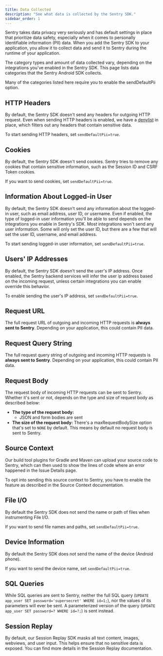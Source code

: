 ```yaml
---
title: Data Collected
description: "See what data is collected by the Sentry SDK."
sidebar_order: 1
---
```


Sentry takes data privacy very seriously and has default settings in place that prioritize data safety, especially when it comes to personally identifiable information (PII) data. When you add the Sentry SDK to your application, you allow it to collect data and send it to Sentry during the runtime of your application.

The category types and amount of data collected vary, depending on the integrations you've enabled in the Sentry SDK. This page lists data categories that the Sentry Android SDK collects.

Many of the categories listed here require you to enable the <PlatformLink to="/configuration/options/#sendDefaultPii">sendDefaultPii option</PlatformLink>.

## HTTP Headers

By default, the Sentry SDK doesn't send any headers for outgoing HTTP request. Even when sending HTTP headers is enabled, we have a [denylist](https://github.com/getsentry/sentry-java/blob/main/sentry/src/main/java/io/sentry/util/HttpUtils.java#L21-L34) in place, which filters out any headers that contain sensitive data.

To start sending HTTP headers, set <PlatformLink to="/configuration/options/#sendDefaultPii">`sendDefaultPii=true`</PlatformLink>.

## Cookies

By default, the Sentry SDK doesn't send cookies. Sentry tries to remove any cookies that contain sensitive information, such as the Session ID and CSRF Token cookies.

If you want to send cookies, set <PlatformLink to="/configuration/options/#send-default-pii">`sendDefaultPii=true`</PlatformLink>.

## Information About Logged-in User

By default, the Sentry SDK doesn't send any information about the logged-in user, such as email address, user ID, or username. Even if enabled, the type of logged-in user information you'll be able to send depends on the integrations you enable in Sentry's SDK. Most integrations won't send any user information. Some will only set the user ID, but there are a few that will set the user ID, username, and email address.

To start sending logged-in user information, set <PlatformLink to="/configuration/options/#send-default-pii">`sendDefaultPii=true`</PlatformLink>.

## Users' IP Addresses

By default, the Sentry SDK doesn't send the user's IP address. Once enabled, the Sentry backend services will infer the user ip address based on the incoming request, unless certain integrations you can enable override this behavior.

To enable sending the user's IP address, set <PlatformLink to="/configuration/options/#send-default-pii">`sendDefaultPii=true`</PlatformLink>.

## Request URL

The full request URL of outgoing and incoming HTTP requests is **always sent to Sentry**. Depending on your application, this could contain PII data.

## Request Query String

The full request query string of outgoing and incoming HTTP requests is **always sent to Sentry**. Depending on your application, this could contain PII data.

## Request Body

The request body of incoming HTTP requests can be sent to Sentry. Whether it's sent or not, depends on the type and size of request body as described below:

- **The type of the request body:**
  - JSON and form bodies are sent
- **The size of the request body:** There's a <PlatformLink to="/configuration/options/#maxRequestBodySize">maxRequestBodySize</PlatformLink> option that's set to `NONE` by default. This means by default no request body is sent to Sentry.

## Source Context

Our build tool plugins for Gradle and Maven can upload your source code to Sentry, which can then used to show the lines of code where an error happened in the Issue Details page.

To opt into sending this source context to Sentry, you have to enable the feature as described in <PlatformLink to="/source-context/">the Source Context documentation</PlatformLink>.

## File I/O

By default the Sentry SDK does not send the name or path of files when instrumenting File I/O.

If you want to send file names and paths, set <PlatformLink to="/configuration/options/#send-default-pii">`sendDefaultPii=true`</PlatformLink>.

## Device Information

By default the Sentry SDK does not send the name of the device (Android phone).

If you want to send the device name, set <PlatformLink to="/configuration/options/#send-default-pii">`sendDefaultPii=true`</PlatformLink>.

## SQL Queries

While SQL queries are sent to Sentry, neither the full SQL query (`UPDATE app_user SET password='supersecret' WHERE id=1;`), nor the values of its parameters will ever be sent. A parameterized version of the query (`UPDATE app_user SET password=? WHERE id=?;`) is sent instead.

## Session Replay

By default, our Session Replay SDK masks all text content, images, webviews, and user input. This helps ensure that no sensitive data is exposed. You can find <PlatformLink to="/session-replay/privacy/">more details in the Session Replay documentation</PlatformLink>.
